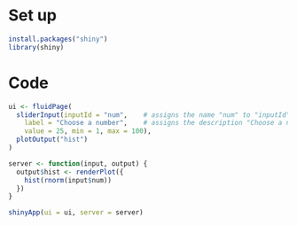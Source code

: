 # Set up
```r
install.packages("shiny")
library(shiny)
```

# Code
```r
ui <- fluidPage(
  sliderInput(inputId = "num",    # assigns the name "num" to "inputId" argument
    label = "Choose a number",    # assigns the description "Choose a number" to label -> description for user
    value = 25, min = 1, max = 100),
  plotOutput("hist")
)

server <- function(input, output) {
  output$hist <- renderPlot({
    hist(rnorm(input$num))
  })
}

shinyApp(ui = ui, server = server)
```

